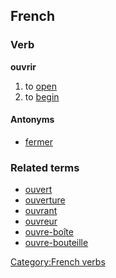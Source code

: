 ==French==
===Verb===
'''ouvrir'''

# to [[open]]
# to [[begin]]

====Antonyms====
*[[fermer]]

===Related terms===
*[[ouvert]]
*[[ouverture]]
*[[ouvrant]]
*[[ouvreur]]
*[[ouvre-boîte]]
*[[ouvre-bouteille]]
[[Category:French verbs]]